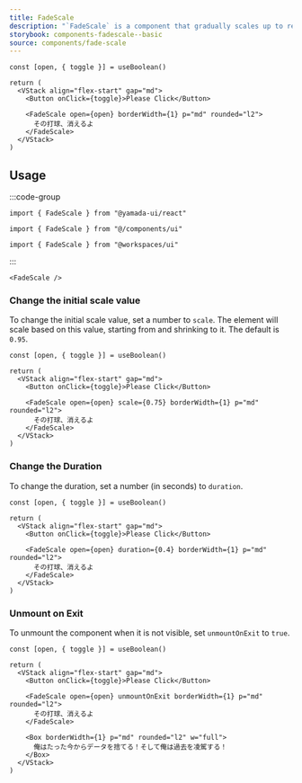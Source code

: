 ```yaml
---
title: FadeScale
description: "`FadeScale` is a component that gradually scales up to reveal or scales down to hide an element."
storybook: components-fadescale--basic
source: components/fade-scale
---
```


```tsx preview functional client
const [open, { toggle }] = useBoolean()

return (
  <VStack align="flex-start" gap="md">
    <Button onClick={toggle}>Please Click</Button>

    <FadeScale open={open} borderWidth={1} p="md" rounded="l2">
      その打球、消えるよ
    </FadeScale>
  </VStack>
)
```

## Usage

:::code-group

```tsx [package]
import { FadeScale } from "@yamada-ui/react"
```

```tsx [alias]
import { FadeScale } from "@/components/ui"
```

```tsx [monorepo]
import { FadeScale } from "@workspaces/ui"
```

:::

```tsx
<FadeScale />
```

### Change the initial scale value

To change the initial scale value, set a number to `scale`. The element will scale based on this value, starting from and shrinking to it. The default is `0.95`.

```tsx preview functional client
const [open, { toggle }] = useBoolean()

return (
  <VStack align="flex-start" gap="md">
    <Button onClick={toggle}>Please Click</Button>

    <FadeScale open={open} scale={0.75} borderWidth={1} p="md" rounded="l2">
      その打球、消えるよ
    </FadeScale>
  </VStack>
)
```

### Change the Duration

To change the duration, set a number (in seconds) to `duration`.

```tsx preview functional client
const [open, { toggle }] = useBoolean()

return (
  <VStack align="flex-start" gap="md">
    <Button onClick={toggle}>Please Click</Button>

    <FadeScale open={open} duration={0.4} borderWidth={1} p="md" rounded="l2">
      その打球、消えるよ
    </FadeScale>
  </VStack>
)
```

### Unmount on Exit

To unmount the component when it is not visible, set `unmountOnExit` to `true`.

```tsx preview functional client
const [open, { toggle }] = useBoolean()

return (
  <VStack align="flex-start" gap="md">
    <Button onClick={toggle}>Please Click</Button>

    <FadeScale open={open} unmountOnExit borderWidth={1} p="md" rounded="l2">
      その打球、消えるよ
    </FadeScale>

    <Box borderWidth={1} p="md" rounded="l2" w="full">
      俺はたった今からデータを捨てる！そして俺は過去を凌駕する！
    </Box>
  </VStack>
)
```

